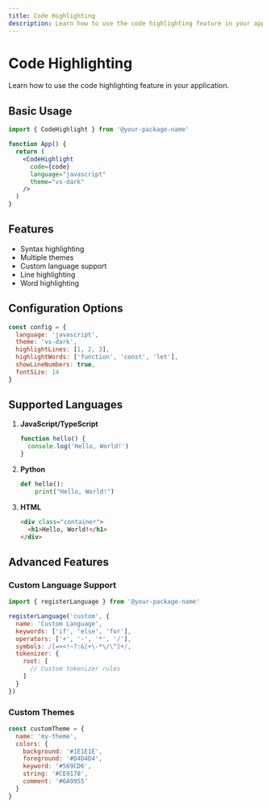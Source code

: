 ```yaml
---
title: Code Highlighting
description: Learn how to use the code highlighting feature in your application
---
```


# Code Highlighting

Learn how to use the code highlighting feature in your application.

## Basic Usage

```jsx
import { CodeHighlight } from '@your-package-name'

function App() {
  return (
    <CodeHighlight
      code={code}
      language="javascript"
      theme="vs-dark"
    />
  )
}
```

## Features

- Syntax highlighting
- Multiple themes
- Custom language support
- Line highlighting
- Word highlighting

## Configuration Options

```js
const config = {
  language: 'javascript',
  theme: 'vs-dark',
  highlightLines: [1, 2, 3],
  highlightWords: ['function', 'const', 'let'],
  showLineNumbers: true,
  fontSize: 14
}
```

## Supported Languages

1. **JavaScript/TypeScript**
   ```js
   function hello() {
     console.log('Hello, World!')
   }
   ```

2. **Python**
   ```python
   def hello():
       print("Hello, World!")
   ```

3. **HTML**
   ```html
   <div class="container">
     <h1>Hello, World!</h1>
   </div>
   ```

## Advanced Features

### Custom Language Support

```js
import { registerLanguage } from '@your-package-name'

registerLanguage('custom', {
  name: 'Custom Language',
  keywords: ['if', 'else', 'for'],
  operators: ['+', '-', '*', '/'],
  symbols: /[=><!~?:&|+\-*\/\^]+/,
  tokenizer: {
    root: [
      // Custom tokenizer rules
    ]
  }
})
```

### Custom Themes

```js
const customTheme = {
  name: 'my-theme',
  colors: {
    background: '#1E1E1E',
    foreground: '#D4D4D4',
    keyword: '#569CD6',
    string: '#CE9178',
    comment: '#6A9955'
  }
}
``` 